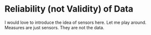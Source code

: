 # Reliability (not Validity) of Data

I would love to introduce the idea of sensors here.  Let me play around.  Measures are just sensors.  They are not the data.  